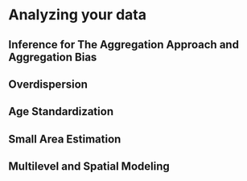 # Analyzing your data {#analyzing-your-data}

## Inference for The Aggregation Approach and Aggregation Bias 
## Overdispersion
## Age Standardization 
## Small Area Estimation
## Multilevel and Spatial Modeling

